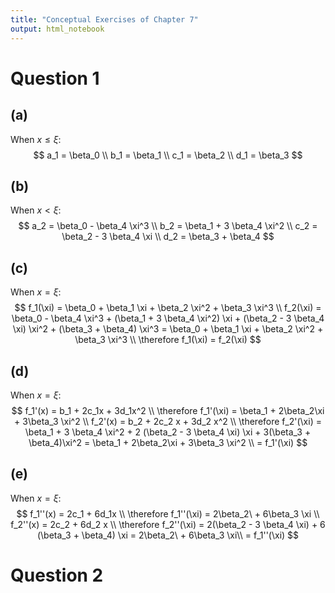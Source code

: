 ```yaml
---
title: "Conceptual Exercises of Chapter 7"
output: html_notebook
---
```


# Question 1

## (a)
When $x \le \xi$: 
$$
a_1 = \beta_0 \\
b_1 = \beta_1 \\
c_1 = \beta_2 \\
d_1 = \beta_3
$$

## (b)
When $x \lt \xi$:
$$
a_2 = \beta_0 - \beta_4 \xi^3 \\
b_2 = \beta_1 + 3 \beta_4 \xi^2 \\
c_2 = \beta_2 - 3 \beta_4 \xi \\
d_2 = \beta_3 + \beta_4
$$

## (c)
When $x = \xi$:
$$
f_1(\xi) = \beta_0 + \beta_1 \xi + \beta_2 \xi^2 + \beta_3 \xi^3 \\
f_2(\xi)
= \beta_0 - \beta_4 \xi^3 + (\beta_1 + 3 \beta_4 \xi^2) \xi 
+ (\beta_2 - 3 \beta_4 \xi) \xi^2 + (\beta_3 + \beta_4) \xi^3
= \beta_0 + \beta_1 \xi + \beta_2 \xi^2 + \beta_3 \xi^3 \\
\therefore f_1(\xi) = f_2(\xi)
$$

## (d)
When $x = \xi$:
$$
f_1'(x) = b_1 + 2c_1x + 3d_1x^2 \\
\therefore f_1'(\xi) = \beta_1 + 2\beta_2\xi + 3\beta_3 \xi^2 \\
f_2'(x) = b_2 + 2c_2 x + 3d_2 x^2 \\
\therefore f_2'(\xi)
= \beta_1 + 3 \beta_4 \xi^2 + 2 (\beta_2 - 3 \beta_4 \xi) \xi + 3(\beta_3 + \beta_4)\xi^2
= \beta_1 + 2\beta_2\xi + 3\beta_3 \xi^2 \\
= f_1'(\xi)
$$

## (e)
When $x = \xi$:
$$
f_1''(x) = 2c_1 + 6d_1x \\
\therefore f_1''(\xi) = 2\beta_2\ + 6\beta_3 \xi \\
f_2''(x) = 2c_2 + 6d_2 x \\
\therefore f_2''(\xi)
= 2(\beta_2 - 3 \beta_4 \xi) + 6 (\beta_3 + \beta_4) \xi = 2\beta_2\ + 6\beta_3 \xi\\
= f_1''(\xi)
$$

# Question 2